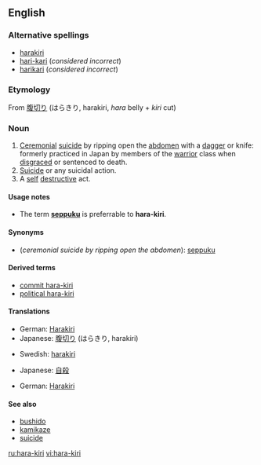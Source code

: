 {{wikipedia}}
==English==

===Alternative spellings===
*[[harakiri]]
*[[hari-kari]] (''considered incorrect'')
*[[harikari]] (''considered incorrect'')

===Etymology===
From {{Ja.}} [[腹切り]] (はらきり, harakiri, ''hara'' belly + ''kiri'' cut)

===Noun===
{{en-noun|-}}

# [[ceremonial|Ceremonial]] [[suicide]] by ripping open the [[abdomen]] with a [[dagger]] or knife: formerly practiced in Japan by members of the [[warrior]] class when [[disgrace]]d or sentenced to death.
# [[suicide|Suicide]] or any suicidal action.
# A [[self]] [[destructive]] act.

====Usage notes====
*The term '''[[seppuku]]''' is preferrable to '''hara-kiri'''.

====Synonyms====
*(''ceremonial suicide by ripping open the abdomen''): [[seppuku]]

====Derived terms====
*[[commit hara-kiri]]
*[[political hara-kiri]]

====Translations====
{{trans-top|ceremonial suicide by ripping open the abdomen}}
*German: [[Harakiri]] {{n}}
*Japanese: [[腹切り]] (はらきり, harakiri)
{{trans-mid}}
*Swedish: [[harakiri]]
{{trans-bottom}}

{{trans-top|suicide}}
*Japanese: [[自殺]]
{{trans-mid}}
{{trans-bottom}}

{{trans-top|self-destructive act}}
*German: [[Harakiri]] {{n}}
{{trans-mid}}
{{trans-bottom}}

====See also====
*[[bushido]]
*[[kamikaze]]
*[[suicide]]

[[ru:hara-kiri]]
[[vi:hara-kiri]]